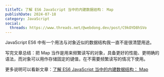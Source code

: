 ```yaml
---
titleTC: 了解 ES6 JavaScript 当中的内建数据结构： Map
publishDate: 2024-07-18
category: JavaScript
social:
  threads: https://www.threads.net/@webdong.dev/post/C9kOYD8hSVo
---
```


JavaScript ES6 中有一个用法与对象近似的数据结构我一直不是很清楚用途。

写完文章总结：把 Map 当作是用来频繁读写的对象，具备更好的性能、更明确的语法，而对象可以用作存储固定的键值，在不需要频繁读写的情况下使用。

更多说明可以看新文章：[了解 ES6 JavaScript 当中的内建数据结构： Map](https://www.webdong.dev/post/javascript-maps/)
